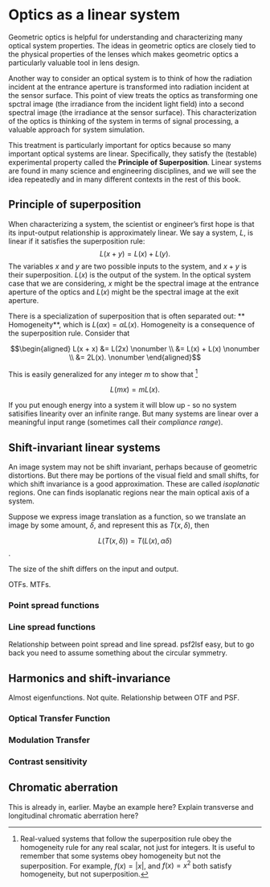 # Optics as a linear system {#sec-optics-linear}
Geometric optics is helpful for understanding and characterizing many optical system properties. The ideas in geometric optics are closely tied to the physical properties of the lenses which makes geometric optics a particularly valuable tool in lens design.

Another way to consider an optical system is to think of how the radiation incident at the entrance aperture is transformed into radiation incident at the sensor surface.  This point of view treats the optics as transforming one spctral image (the irradiance from the incident light field) into a second spectral image (the irradiance at the sensor surface).  This characterization of the optics is thinking of the system in terms of signal processing, a valuable approach for system simulation.  

This treatment is particularly important for optics because so many important optical systems are linear.  Specifically, they satisfy the (testable) experimental property called the **Principle of Superposition**. Linear systems are found in many science and engineering disciplines, and we will see the idea repeatedly and in many different contexts in the rest of this book.  

## Principle of superposition
When characterizing a system, the scientist or engineer's first hope is that its input-output relationship is approximately linear. We say a system, $L$, is linear if it satisfies the superposition rule: $$L(x + y) = L(x) + L(y).$$ The variables $x$ and $y$ are two possible inputs to the system, and $x+y$ is their superposition. $L(x)$ is the output of the system.  In the optical system case that we are considering, $x$ might be the spectral image at the entrance aperture of the optics and $L(x)$ might be the spectral image at the exit aperture.

There is a specialization of superposition that is often separated out: ** Homogeneity**, which is $L(\alpha x) = \alpha L(x)$. Homogeneity is a consequence of the superposition rule. Consider that

$$\begin{aligned}
L(x + x) &= L(2x) \nonumber  \\ 
&= L(x) + L(x) \nonumber \\
&= 2L(x). \nonumber
\end{aligned}$$

This is easily generalized for any integer $m$ to show that [^optics-linearity]

$$L(m x) = m  L(x).$$

If you put enough energy into a system it will blow up - so no system satisifies linearity over an infinite range. But many systems are linear over a meaningful input range (sometimes call their *compliance range*).

[^optics-linearity]: Real-valued systems that follow the superposition rule obey the homogeneity rule for any real scalar, not just for integers. It is useful to remember that some systems obey homogeneity but not the superposition. For example, $f(x) = \lvert x \rvert$, and $f(x) = x^2$ both satisfy homogeneity, but not superposition.

## Shift-invariant linear systems

An image system may not be shift invariant, perhaps because of geometric distortions. But there may be portions of the visual field and small shifts, for which shift invariance is a good approximation.  These are called *isoplanatic* regions.  One can finds isoplanatic regions near the main optical axis of a system.

Suppose we express image translation as a function, so we translate an image by some amount, $\delta$, and represent this as $T(x,\delta)$, then 

$$L(T(x,\delta)) = T(L(x),\alpha \delta)$$.  

The size of the shift differs on the input and output.

OTFs.  MTFs.


### Point spread functions

### Line spread functions

Relationship between point spread and line spread. psf2lsf easy, but to go back you need to assume something about the circular symmetry.

## Harmonics and shift-invariance
Almost eigenfunctions.  Not quite.
Relationship between OTF and PSF.

### Optical Transfer Function
### Modulation Transfer
### Contrast sensitivity

## Chromatic aberration

This is already in, earlier.  Maybe an example here? Explain transverse and longitudinal chromatic aberration here? 





